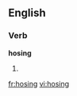 ==English==
===Verb===
'''hosing'''
# {{present participle of|[[hose]]}}

[[fr:hosing]]
[[vi:hosing]]
